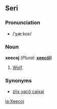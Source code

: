==Seri==
===Pronunciation===
*/ˈχæːkox/
===Noun===
'''xeecoj''' (''Plural:'' '''[[xeecöl]]''')
#[[Wolf]].
===Synonyms===
*[[ziix yacö caixaj]]
[[la:Xeecoj]]